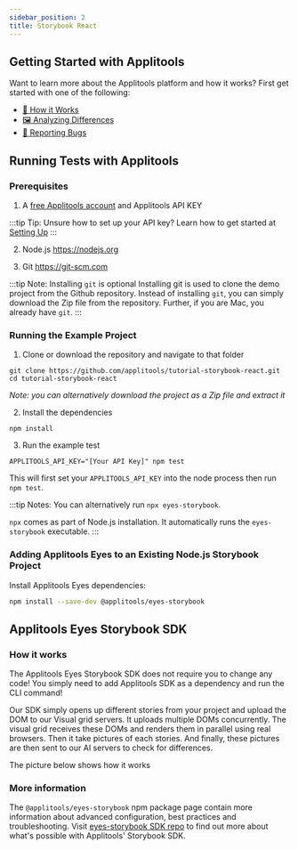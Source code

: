 ```yaml
---
sidebar_position: 2
title: Storybook React
---
```




## Getting Started with Applitools

Want to learn more about the Applitools platform and how it works? First get started with one of the following:

* [🤖 How it Works](/overview/how-it-works.html)
* [🖼 Analyzing Differences](/overview/analyzing-differences.html)
* [🐞 Reporting Bugs](/getting-started/reporting-bugs-from-applitools.html)

## Running Tests with Applitools

### Prerequisites

1. A [free Applitools account](https://applitools.com/users/register) and Applitools API KEY

  :::tip Tip: Unsure how to set up your API key?
  Learn how to get started at [Setting Up](/getting-started/setting-up-your-environment.html)
  :::

2. Node.js <https://nodejs.org>

3. Git <https://git-scm.com>

  :::tip Note: Installing `git` is optional
  Installing git is used to clone the demo project from the Github repository. Instead of installing `git`, you can simply download the Zip file from the repository. Further, if you are Mac, you already have `git`.
  :::


### Running the Example Project

1. Clone or download the repository and navigate to that folder
```
git clone https://github.com/applitools/tutorial-storybook-react.git
cd tutorial-storybook-react
```
*Note: you can alternatively download the project as a Zip file and extract it*

2. Install the dependencies
```
npm install
```

3. Run the example test
```
APPLITOOLS_API_KEY="[Your API Key]" npm test
```

This will first set your `APPLITOOLS_API_KEY` into the node process then run `npm test`.

:::tip Notes:
You can alternatively run `npx eyes-storybook`.

`npx` comes as part of Node.js installation. It automatically runs the `eyes-storybook` executable.
:::


### Adding Applitools Eyes to an Existing Node.js Storybook Project

Install Applitools Eyes dependencies:

```sh
npm install --save-dev @applitools/eyes-storybook
```

## Applitools Eyes Storybook SDK

### How it works

The Applitools Eyes Storybook SDK does not require you to change any code! You simply need to add Applitools SDK as a dependency and run the CLI command!

Our SDK simply opens up different stories from your project and upload the DOM to our Visual grid servers. It uploads multiple DOMs concurrently. The visual grid receives these DOMs and renders them in parallel using real browsers. Then it take pictures of each stories. And finally, these pictures are then sent to our AI servers to check for differences.

The picture below shows how it works


### More information

The `@applitools/eyes-storybook` npm package page contain more information about advanced configuration, best practices and troubleshooting. Visit [eyes-storybook SDK repo](https://www.npmjs.com/package/@applitools/eyes-storybook) to find out more about what's possible with Applitools' Storybook SDK.

<PartialOutro/>